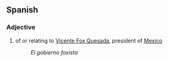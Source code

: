 ==Spanish==

===Adjective===
{{infl|es|adjective}}

# of or relating to [[Vicente Fox Quesada]], president of [[Mexico]]
#: ''El gobierno foxista''